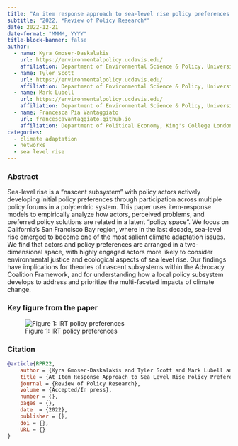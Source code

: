 ```yaml
---
title: "An item response approach to sea‐level rise policy preferences in a nascent subsystem."
subtitle: "2022, *Review of Policy Research*"
date: 2022-12-21
date-format: "MMMM, YYYY"
title-block-banner: false
author:
  - name: Kyra Gmoser-Daskalakis
    url: https://environmentalpolicy.ucdavis.edu/
    affiliation: Department of Environmental Science & Policy, University of California Davis, United States
  - name: Tyler Scott
    url: https://environmentalpolicy.ucdavis.edu/
    affiliation: Department of Environmental Science & Policy, University of California Davis, United States
  - name: Mark Lubell
    url: https://environmentalpolicy.ucdavis.edu/
    affiliation: Department of Environmental Science & Policy, University of California Davis, United States
  - name: Francesca Pia Vantaggiato
    url: francescavantaggiato.github.io
    affiliation: Department of Political Economy, King's College London, United Kingdom
categories: 
  - climate adaptation
  - networks
  - sea level rise
---
```


### Abstract

Sea-level rise is a "nascent subsystem" with policy actors actively developing initial policy preferences through participation across multiple policy forums in a polycentric system. This paper uses item-response models to empirically analyze how actors, perceived problems, and preferred policy solutions are related in a latent "policy space". We focus on California's San Francisco Bay region, where in the last decade, sea-level rise emerged to become one of the most salient climate adaptation issues. We find that actors and policy preferences are arranged in a two-dimensional space, with highly engaged actors more likely to consider environmental justice and ecological aspects of sea level rise. Our findings have implications for theories of nascent subsystems within the Advocacy Coalition Framework, and for understanding how a local policy subsystem develops to address and prioritize the multi-faceted impacts of climate change.

### Key figure from the paper

![Figure 1: IRT policy preferences](RPR2022.jpg)

### Citation

``` bibtex
@article{RPR22,
    author = {Kyra Gmoser-Daskalakis and Tyler Scott and Mark Lubell and Francesca Pia Vantaggiato},
    title = {At Item Response Approach to Sea Level Rise Policy Preferences in a Nascent Subsystem.},
    journal = {Review of Policy Research},
    volume = {Accepted/In press},
    number = {},
    pages = {},
    date  = {2022},
    publisher = {},
    doi = {},
    URL = {}
}
```
